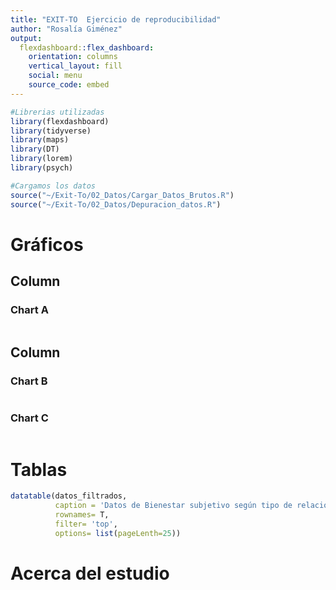 ```yaml
---
title: "EXIT-TO  Ejercicio de reproducibilidad"
author: "Rosalía Giménez"
output: 
  flexdashboard::flex_dashboard:
    orientation: columns
    vertical_layout: fill
    social: menu
    source_code: embed
---
```


```r
#Librerias utilizadas
library(flexdashboard)
library(tidyverse)
library(maps)
library(DT)
library(lorem)
library(psych)
```

```r
#Cargamos los datos
source("~/Exit-To/02_Datos/Cargar_Datos_Brutos.R")
source("~/Exit-To/02_Datos/Depuracion_datos.R")

```

Gráficos {data-icon="fa-signal"}
=======================================================================



Column {data-width=650}
-----------------------------------------------------------------------

### Chart A

```r

```

Column {data-width=350}
-----------------------------------------------------------------------

### Chart B

```r

```

### Chart C

```r

```


Tablas {data-icon="fa-table"}
=======================================================================

```r

datatable(datos_filtrados,
          caption = 'Datos de Bienestar subjetivo según tipo de relación laboral',
          rownames= T,
          filter= 'top',
          options= list(pageLenth=25))
```


Acerca del estudio {data-icon="fa-globe"}
=======================================================================



